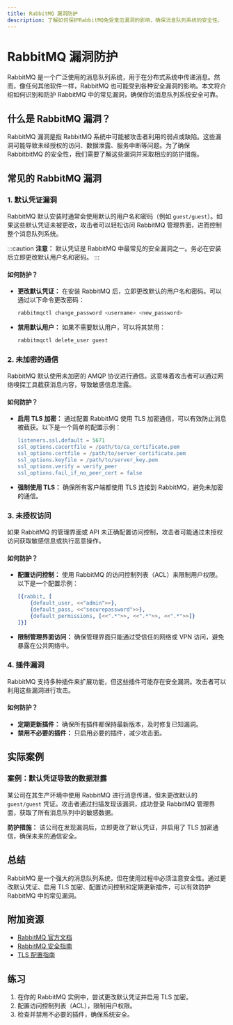 ```yaml
---
title: RabbitMQ 漏洞防护
description: 了解如何保护RabbitMQ免受常见漏洞的影响，确保消息队列系统的安全性。
---
```


# RabbitMQ 漏洞防护

RabbitMQ 是一个广泛使用的消息队列系统，用于在分布式系统中传递消息。然而，像任何其他软件一样，RabbitMQ 也可能受到各种安全漏洞的影响。本文将介绍如何识别和防护 RabbitMQ 中的常见漏洞，确保你的消息队列系统安全可靠。

## 什么是 RabbitMQ 漏洞？

RabbitMQ 漏洞是指 RabbitMQ 系统中可能被攻击者利用的弱点或缺陷。这些漏洞可能导致未经授权的访问、数据泄露、服务中断等问题。为了确保 RabbitbitMQ 的安全性，我们需要了解这些漏洞并采取相应的防护措施。

## 常见的 RabbitMQ 漏洞

### 1. 默认凭证漏洞

RabbitMQ 默认安装时通常会使用默认的用户名和密码（例如 `guest/guest`）。如果这些默认凭证未被更改，攻击者可以轻松访问 RabbitMQ 管理界面，进而控制整个消息队列系统。

:::caution
**注意：** 默认凭证是 RabbitMQ 中最常见的安全漏洞之一。务必在安装后立即更改默认用户名和密码。
:::

#### 如何防护？

- **更改默认凭证：** 在安装 RabbitMQ 后，立即更改默认的用户名和密码。可以通过以下命令更改密码：

  ```bash
  rabbitmqctl change_password <username> <new_password>
  ```

- **禁用默认用户：** 如果不需要默认用户，可以将其禁用：

  ```bash
  rabbitmqctl delete_user guest
  ```

### 2. 未加密的通信

RabbitMQ 默认使用未加密的 AMQP 协议进行通信。这意味着攻击者可以通过网络嗅探工具截获消息内容，导致敏感信息泄露。

#### 如何防护？

- **启用 TLS 加密：** 通过配置 RabbitMQ 使用 TLS 加密通信，可以有效防止消息被截获。以下是一个简单的配置示例：

  ```erlang
  listeners.ssl.default = 5671
  ssl_options.cacertfile = /path/to/ca_certificate.pem
  ssl_options.certfile = /path/to/server_certificate.pem
  ssl_options.keyfile = /path/to/server_key.pem
  ssl_options.verify = verify_peer
  ssl_options.fail_if_no_peer_cert = false
  ```

- **强制使用 TLS：** 确保所有客户端都使用 TLS 连接到 RabbitMQ，避免未加密的通信。

### 3. 未授权访问

如果 RabbitMQ 的管理界面或 API 未正确配置访问控制，攻击者可能通过未授权访问获取敏感信息或执行恶意操作。

#### 如何防护？

- **配置访问控制：** 使用 RabbitMQ 的访问控制列表（ACL）来限制用户权限。以下是一个配置示例：

  ```erlang
  [{rabbit, [
      {default_user, <<"admin">>},
      {default_pass, <<"securepassword">>},
      {default_permissions, [<<".*">>, <<".*">>, <<".*">>]}
  ]}]
  ```

- **限制管理界面访问：** 确保管理界面只能通过受信任的网络或 VPN 访问，避免暴露在公共网络中。

### 4. 插件漏洞

RabbitMQ 支持多种插件来扩展功能，但这些插件可能存在安全漏洞。攻击者可以利用这些漏洞进行攻击。

#### 如何防护？

- **定期更新插件：** 确保所有插件都保持最新版本，及时修复已知漏洞。
- **禁用不必要的插件：** 只启用必要的插件，减少攻击面。

## 实际案例

### 案例：默认凭证导致的数据泄露

某公司在其生产环境中使用 RabbitMQ 进行消息传递，但未更改默认的 `guest/guest` 凭证。攻击者通过扫描发现该漏洞，成功登录 RabbitMQ 管理界面，获取了所有消息队列中的敏感数据。

**防护措施：** 该公司在发现漏洞后，立即更改了默认凭证，并启用了 TLS 加密通信，确保未来的通信安全。

## 总结

RabbitMQ 是一个强大的消息队列系统，但在使用过程中必须注意安全性。通过更改默认凭证、启用 TLS 加密、配置访问控制和定期更新插件，可以有效防护 RabbitMQ 中的常见漏洞。

## 附加资源

- [RabbitMQ 官方文档](https://www.rabbitmq.com/documentation.html)
- [RabbitMQ 安全指南](https://www.rabbitmq.com/security.html)
- [TLS 配置指南](https://www.rabbitmq.com/ssl.html)

## 练习

1. 在你的 RabbitMQ 实例中，尝试更改默认凭证并启用 TLS 加密。
2. 配置访问控制列表（ACL），限制用户权限。
3. 检查并禁用不必要的插件，确保系统安全。
